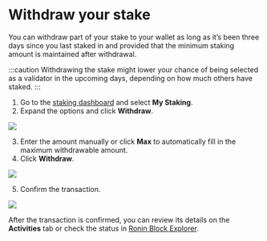 
# Withdraw your stake
You can withdraw part of your stake to your wallet as long as it’s been three days since you last staked in and provided that the minimum staking amount is maintained after withdrawal.

:::caution
Withdrawing the stake might lower your chance of being selected as a validator in the upcoming days, depending on how much others have staked.
:::

1. Go to the [staking dashboard](https://saigon-staking.roninchain.com/) and select **My Staking**.
2. Expand the options and click **Withdraw**.

<img src={withdrawStakeStepOne} width={480} />

3. Enter the amount manually or click **Max** to automatically fill in the maximum withdrawable amount.
4. Click **Withdraw**.

<img src={withdrawStakeStepTwo} width={416} />

5. Confirm the transaction.

<img src={confirmTransaction} width={375} />

After the transaction is confirmed, you can review its details on the **Activities** tab or check the status in [Ronin Block Explorer](https://saigon-explorer.roninchain.com/).
